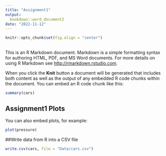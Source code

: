 ```yaml
---
title: "Assignment1"
output: 
  bookdown::word_document2
date: "2022-11-12"
---
```


```r
knitr::opts_chunk$set(fig.align = "center")
```

## 

This is an R Markdown document. Markdown is a simple formatting syntax for authoring HTML, PDF, and MS Word documents. For more details on using R Markdown see <http://rmarkdown.rstudio.com>.

When you click the **Knit** button a document will be generated that includes both content as well as the output of any embedded R code chunks within the document. You can embed an R code chunk like this:

```r
summary(cars)
```

## Assignment1 Plots

You can also embed plots, for example:

```r
plot(pressure)
```



##Write data from R into a CSV file
```r
write.csv(cars, file = "Data/cars.csv")
```
